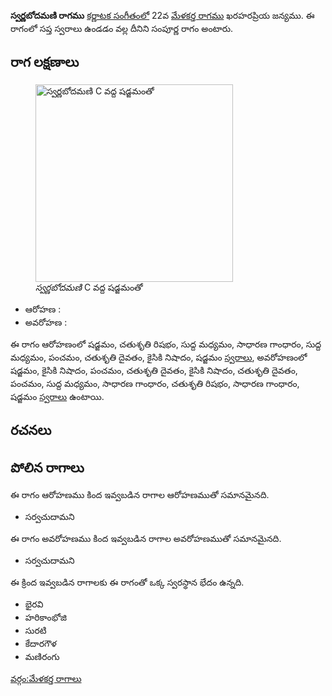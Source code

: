 {{Infobox ragam
	| name          	= స్వర్ణబోదమణి
	| synonym	    	= 
	| mela          	= 
	| chakra        	= 
	| janaka        	= 
	| type          	= సంపూర్ణ
	| arohanam      	= {{svaraC|S|R2|M1|G2|M1|P|D2|N2|S'}} 
	| avarohanam    	= {{svaraC|S'|N2|P|D2|N2|D2|P|M1|G2|R2|G2|S}}
	| jeeva         	=
	| chhaya        	=
	| nyasa         	=
	| vishesha      	= 
	| equivalent  		= 
}}
{{కర్ణాటక సంగీత రాగాలు}}
'''స్వర్ణబోదమణి రాగము''' [[కర్ణాటక సంగీతం]]లో 22వ [[మేళకర్త రాగము]] ఖరహరప్రియ జన్యము.  ఈ రాగంలో సప్త స్వరాలు ఉండడం వల్ల దీనిని సంపూర్ణ రాగం అంటారు.


==రాగ లక్షణాలు==
[[Image:svarnabodamani_kb2wiki.png|thumb|right|316px|''స్వర్ణబోదమణి'' C వద్ద షడ్జమంతో]]

* ఆరోహణ : {{svaraC|S|R2|M1|G2|M1|P|D2|N2|S'}} 
* అవరోహణ : {{svaraC|S'|N2|P|D2|N2|D2|P|M1|G2|R2|G2|S}}

ఈ రాగం ఆరోహణంలో షడ్జమం, చతుశృతి రిషభం, సుద్ద మధ్యమం, సాధారణ  గాంధారం, సుద్ద మధ్యమం, పంచమం, చతుశృతి దైవతం, కైసికి నిషాదం, షడ్జమం [[స్వరాలు]], అవరోహణంలో షడ్జమం, కైసికి నిషాదం, పంచమం, చతుశృతి దైవతం, కైసికి నిషాదం, చతుశృతి దైవతం, పంచమం, సుద్ద మధ్యమం, సాధారణ  గాంధారం, చతుశృతి రిషభం, సాధారణ  గాంధారం, షడ్జమం [[స్వరాలు]] ఉంటాయి.

==రచనలు==



==పోలిన రాగాలు==
ఈ రాగం ఆరోహణము కింద ఇవ్వబడిన రాగాల ఆరోహణముతో సమానమైనది.
* సర్వచుదామని

ఈ రాగం అవరోహణము కింద ఇవ్వబడిన రాగాల అవరోహణముతో సమానమైనది.
* సర్వచుదామని

ఈ క్రింద ఇవ్వబడిన రాగాలకు ఈ రాగంతో ఒక్క స్వరస్థాన భేదం ఉన్నది.
* భైరవి
* హరికాంభోజి
* సురటి
* కేదారగౌళ
* మణిరంగు



[[వర్గం:మేళకర్త రాగాలు]]